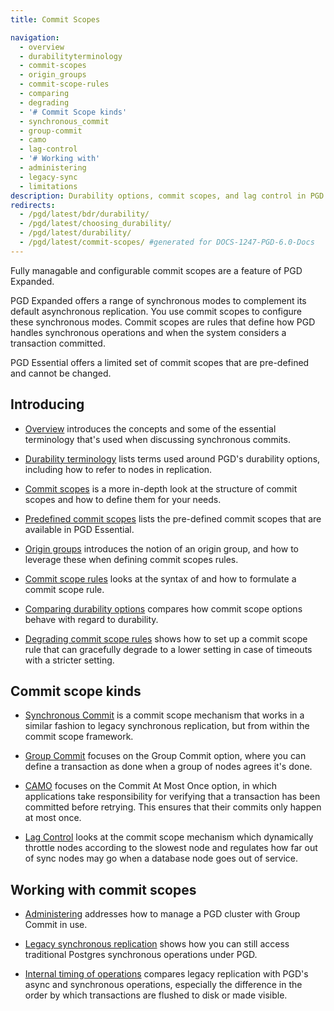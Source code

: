 ```yaml
---
title: Commit Scopes

navigation:
  - overview
  - durabilityterminology
  - commit-scopes
  - origin_groups
  - commit-scope-rules
  - comparing
  - degrading
  - '# Commit Scope kinds'
  - synchronous_commit
  - group-commit
  - camo
  - lag-control
  - '# Working with'
  - administering
  - legacy-sync
  - limitations
description: Durability options, commit scopes, and lag control in PGD.
redirects:
  - /pgd/latest/bdr/durability/
  - /pgd/latest/choosing_durability/
  - /pgd/latest/durability/
  - /pgd/latest/commit-scopes/ #generated for DOCS-1247-PGD-6.0-Docs
---
```


Fully managable and configurable commit scopes are a feature of PGD Expanded.

PGD Expanded offers a range of synchronous modes to complement its
default asynchronous replication. You use commit scopes to configure these synchronous modes.
Commit scopes are rules that define how PGD handles synchronous operations and when the system
considers a transaction committed. 

PGD Essential offers a limited set of commit scopes that are pre-defined and cannot be changed.

## Introducing

* [Overview](overview) introduces the concepts and some of the essential 
terminology that's used when discussing synchronous commits.

* [Durability terminology](durabilityterminology) lists terms used around PGD's 
durability options, including how to refer to nodes in replication.

* [Commit scopes](commit-scopes) is a more in-depth look at the structure
of commit scopes and how to define them for your needs.

* [Predefined commit scopes](predefined-commit-scopes) lists the pre-defined commit scopes that are available in PGD Essential.

* [Origin groups](origin_groups) introduces the notion of an origin group, and how to leverage these when defining commit scopes rules.

* [Commit scope rules](commit-scope-rules) looks at the syntax of and how to formulate
a commit scope rule.

* [Comparing durability options](comparing) compares how commit scope options behave with regard to durability.

* [Degrading commit scope rules](degrading) shows how to set up a commit scope rule that can gracefully degrade to a lower setting in case of timeouts with a stricter setting.

## Commit scope kinds

* [Synchronous Commit](synchronous_commit) is a commit scope mechanism that works
in a similar fashion to legacy synchronous replication, but from within the commit scope framework.

* [Group Commit](group-commit) focuses on the Group Commit option, where you can
define a transaction as done when a group of nodes agrees it's done.

* [CAMO](camo) focuses on the Commit At Most Once option, in which applications
take responsibility for verifying that a transaction has been committed before
retrying. This ensures that their commits only happen at most once.

* [Lag Control](lag-control) looks at the commit scope mechanism which
dynamically throttle nodes according to the slowest node and regulates how far
out of sync nodes may go when a database node goes out of service.

## Working with commit scopes

* [Administering](administering) addresses how to manage a PGD cluster with Group Commit
in use.

* [Legacy synchronous replication](legacy-sync) shows how you can still access traditional Postgres synchronous operations under PGD.

* [Internal timing of operations](timing) compares legacy replication with PGD's async and synchronous operations, especially the difference in the order by which transactions are flushed to disk or made visible.
